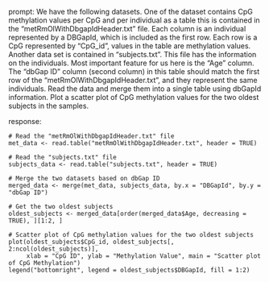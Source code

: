 prompt:
We have the following datasets. One of the dataset contains CpG methylation values per CpG and per individual as a table this is contained in the “metRmOlWithDbgapIdHeader.txt” file. Each column is an individual represented by a DBGapId, which is included as the first row. Each row is a CpG represented by "CpG_id", values in the table are methylation values. Another data set is contained in “subjects.txt”. This file has the information on the individuals. Most important feature for us here is the "Age" column. The "dbGap ID" column (second column) in this table should match the first row of the "metRmOlWithDbgapIdHeader.txt", and they represent the same individuals. Read the data and merge them into a single table using dbGapId information. Plot a scatter plot of CpG methylation values for the two oldest subjects in the samples.

response:
```
# Read the "metRmOlWithDbgapIdHeader.txt" file
met_data <- read.table("metRmOlWithDbgapIdHeader.txt", header = TRUE)

# Read the "subjects.txt" file
subjects_data <- read.table("subjects.txt", header = TRUE)

# Merge the two datasets based on dbGap ID
merged_data <- merge(met_data, subjects_data, by.x = "DBGapId", by.y = "dbGap ID")

# Get the two oldest subjects
oldest_subjects <- merged_data[order(merged_data$Age, decreasing = TRUE), ][1:2, ]

# Scatter plot of CpG methylation values for the two oldest subjects
plot(oldest_subjects$CpG_id, oldest_subjects[, 2:ncol(oldest_subjects)],
     xlab = "CpG ID", ylab = "Methylation Value", main = "Scatter plot of CpG Methylation")
legend("bottomright", legend = oldest_subjects$DBGapId, fill = 1:2)
```


